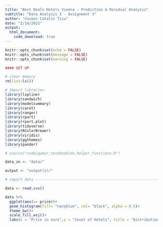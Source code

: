 ```yaml
---
title: "Best Deals Hotels Vienna - Prediction & Residual Analysis"
subtitle: "Data Analysis 3 - Assignment 3"
author: "Cosmin Catalin Ticu"
date: "2/14/2021"
output:
  html_document:
    code_download: true
---
```


```r
knitr::opts_chunk$set(echo = FALSE)
knitr::opts_chunk$set(message = FALSE)
knitr::opts_chunk$set(warning = FALSE)
```

```r
#### SET UP

# clear memory
rm(list=ls())

# Import libraries
library(lspline)
library(sandwich)
library(modelsummary)
library(caret)
library(ranger)
library(rpart)
library(rpart.plot)
library(tidyverse)
library(RColorBrewer)
library(viridis)
library(ggthemes)
library(pander)

# source("code/gabor_textbook/da_helper_functions.R")

data_in <- "data/"

output <- "output(s)/"

# import data -------------------------------------------------------------

data <- read.csv()
```

```r
data %>% 
  ggplot(aes(x= price))+
  geom_histogram(fill= "navyblue", col= "black", alpha = 0.5)+
  theme_bw()+
  scale_fill_wsj()+
  labs(x = "Price in euro",y = "Count of Hotels", title = "Distribution of nightly price (weekday Nov. 2017)")
```


